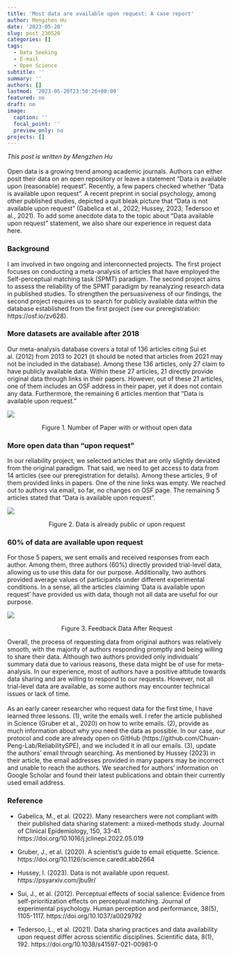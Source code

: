 ```yaml
---
title: 'Most data are available upon request: A case report'
author: Mengzhen Hu
date: '2023-05-20'
slug: post_230520
categories: []
tags:
  - Data Seeking
  - E-mail
  - Open Science
subtitle: ''
summary: ''
authors: []
lastmod: '2023-05-20T23:50:26+08:00'
featured: no
draft: no
image:
  caption: ''
  focal_point: ''
  preview_only: no
projects: []
---
```

*This post is written by Mengzhen Hu*  
<br>
Open data is a growing trend among academic journals. Authors can either posit their data on an open repository or leave a statement “Data is available upon (reasonable) request”.  Recently, a few papers checked whether "Data is available upon request". A recent preprint in social psychology, among other published studies, depicted a quit bleak picture that "Data is not available upon request" (Gabelica et al., 2022; Hussey, 2023; Tedersoo et al., 2021).
To add some anecdote data to the topic about “Data available upon request” statement, we also share our experience in request data here.

### Background 
I am involved in two ongoing and interconnected projects. The first project focuses on conducting a meta-analysis of articles that have employed the Self-perceptual matching task (SPMT) paradigm. The second project aims to assess the reliability of the SPMT paradigm by reanalyzing research data in published studies. To strengthen the persuasiveness of our findings, the second project requires us to search for publicly available data within the database established from the first project (see our preregistration: https://osf.io/zv628).

### More datasets are available after 2018
Our meta-analysis database covers a total of 136 articles citing Sui et al. (2012) from 2013 to 2021 (it should be noted that articles from 2021 may not be included in the database). Among these 136 articles, only 27 claim to have publicly available data. Within these 27 articles, 21 directly provide original data through links in their papers. However, out of these 21 articles, one of them includes an OSF address in their paper, yet it does not contain any data. Furthermore, the remaining 6 articles mention that "Data is available upon request."

![](./230520_fig1.png)
<p style='text-align: center;'>Figure 1. Number of Paper with or without open data</p>


### More open data than “upon request”
In our reliability project, we selected articles that are only slightly deviated from the original paradigm. That said, we need to get access to data from 14 articles (see our preregistration for details).
Among these articles, 9 of them provided links in papers. One of the nine links was empty. We reached out to authors via email, so far, no changes on OSF page.
The remaining 5 articles stated that "Data is available upon request".

![](./230520_fig2.png) 
<p style='text-align: center;'>Figure 2. Data is already public or upon request</p>


### 60% of data are available upon request
For those 5 papers, we sent emails and received responses from each author. Among them, three authors (60%) directly provided trial-level data, allowing us to use this data for our purpose. Additionally, two authors provided average values of participants under different experimental conditions. 
In a sense, all the articles claiming 'Data is available upon request' have provided us with data, though not all data are useful for our purpose.
 
![](./230520_fig3.png) 
<p style='text-align: center;'>Figure 3. Feedback Data After Request</p>

Overall, the process of requesting data from original authors was relatively smooth, with the majority of authors responding promptly and being willing to share their data. Although two authors provided only individuals’ summary data due to various reasons, these data might be of use for meta-analysis. 
In our experience, most of authors have a positive attitude towards data sharing and are willing to respond to our requests. However, not all trial-level data are available, as some authors may encounter technical issues or lack of time.  
<br>
As an early career researcher who request data for the first time, I have learned three lessons. (1), write the emails well. I refer the article published in Science (Gruber et al., 2020) on how to write emails. (2), provide as much information about why you need the data as possible. In our case, our protocol and code are already open on GitHub (https://github.com/Chuan-Peng-Lab/ReliabilitySPE), and we included it in all our emails. (3), update the authors’ email through searching. As mentioned by Hussey (2023) in their article, the email addresses provided in many papers may be incorrect and unable to reach the authors. We searched for authors’ information on Google Scholar and found their latest publications and obtain their currently used email address. 

### Reference

- Gabelica, M., et al. (2022). Many researchers were not compliant with their published data sharing statement: a mixed-methods study. Journal of Clinical Epidemiology, 150, 33-41. https://doi.org/10.1016/j.jclinepi.2022.05.019 

- Gruber, J., et al. (2020). A scientist's guide to email etiquette. Science. https://doi.org/10.1126/science.caredit.abb2664 

- Hussey, I. (2023). Data is not available upon request. https://psyarxiv.com/jbu9r/ 

- Sui, J., et al. (2012). Perceptual effects of social salience: Evidence from self-prioritization effects on perceptual matching. Journal of experimental psychology. Human perception and performance, 38(5), 1105-1117. https://doi.org/10.1037/a0029792 

- Tedersoo, L., et al. (2021). Data sharing practices and data availability upon request differ across scientific disciplines. Scientific data, 8(1), 192. https://doi.org/10.1038/s41597-021-00981-0 
